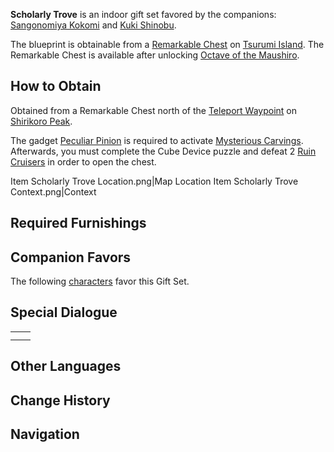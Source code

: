 {{Furnishing Infobox
|id             = 350058
|image          = Furnishing Set Scholarly Trove Display.png
|category       = Indoor Set
|subcategory    = Gift Set
|rarity         = 4
|adeptal_energy = 840
|load           = 1,495
|reduced_load   = 1,203
|description    = A healthy collection of texts has been placed here using the large bookcase preferred by all arms of the Tri-Commission. This could fit at least a hundred books for sure. But to some Inazumans, it is not the number of books that counts, but instead "precision" and "precipitation"; that is to say that you must deposit every word of each good book you read into your heart. As such, one merely needs to arrange one's books according to how much one values them. For books that you have long ago read and committed to memory, you can lend them or even sell them if you like. They say that the Divine Priestess of Watatsumi Island has this exact habit.
|blueprint      = Remarkable Chest
}}
'''Scholarly Trove''' is an indoor gift set favored by the companions: [[Sangonomiya Kokomi]] and [[Kuki Shinobu]].

The blueprint is obtainable from a [[Remarkable Chest]] on [[Tsurumi Island]]. The Remarkable Chest is available after unlocking [[Octave of the Maushiro]].

==How to Obtain==
Obtained from a Remarkable Chest north of the [[Teleport Waypoint]] on [[Shirikoro Peak]].

The gadget [[Peculiar Pinion]] is required to activate [[Mysterious Carvings]]. Afterwards, you must complete the Cube Device puzzle and defeat 2 [[Ruin Cruiser]]s in order to open the chest.

<gallery hideaddbutton="true" captionalign="center">
Item Scholarly Trove Location.png|Map Location
Item Scholarly Trove Context.png|Context
</gallery>

==Required Furnishings==
{{Recipe
|type = Gift Set
|Teahouse Long Table: Seamless Seating = 1
|Teahouse Candlestand: Scentless Flame = 1
|Cast in Clay = 1
|Calligraphy Set: Proper Penmanship = 1
|Red-Iron Coral = 1
|Teahouse Cushion: Night-Woven = 1
|Teahouse Folding Screen: Hidden Heart of Gold = 2
|Maple Wood Bookcase: Trove of a Thousand Tomes = 1
|Maple Wood Bookcase: Inkheart = 2
|Maple Wood Floor Lamp: Clarity = 1
|sort = Teahouse Long Table: Seamless Seating,Teahouse Candlestand: Scentless Flame,Cast in Clay,Calligraphy Set: Proper Penmanship,Red-Iron Coral,Teahouse Cushion: Night-Woven,Teahouse Folding Screen: Hidden Heart of Gold,Maple Wood Bookcase: Trove of a Thousand Tomes,Maple Wood Bookcase: Inkheart,Maple Wood Floor Lamp: Clarity
|yield = 0
}}

==Companion Favors==
The following [[characters]] favor this Gift Set.
{{Companion/Header}}
{{Companion
|character = Sangonomiya Kokomi
|rewards   = {{Card|Primogem|20}}{{Card|Mora|20,000}}{{Card|Guide to Transience|2}}
}}
{{Companion
|character = Kuki Shinobu
|rewards   = {{Card|Primogem|20}}{{Card|Mora|20,000}}{{Card|Vajrada Amethyst Fragment|1}}
}}
{{Companion/Footer}}

==Special Dialogue==
{{HousingCompanion|favorite}}

{|class="wikitable"
|-
|{{Card|Sangonomiya Kokomi}}||{{Transclude|Sangonomiya Kokomi/Companion|Scholarly Trove}}
|-
|{{Card|Kuki Shinobu}}||{{Transclude|Kuki Shinobu/Companion|Scholarly Trove}}
|}

==Other Languages==
{{Other Languages|
|en      = Scholarly Trove
|zhs     = 沉墨书舍
|zhs_rm  = Chénmò Shū Shě
|zht     = 沉墨書舍
|zht_rm  = Chénmò Shū Shě
|zh_tl   = Residence of Deep Ink and Books
|ja      = 明窓浄机
|ja_rm   = Meisou Jouki
|ja_tl   = Dustless Desk by a Well-Lit Window
|ja_note = A four-character idiom for a well-lit and clean study conducive to learning.
|ko      = 먹향의 서재
|ko_rm   = Meokhyang-ui Seojae
|ko_tl   = Study of Ink Stick Fragrance
|es      = Tesoro del letrado
|fr      = Trésor de l'érudit
|fr_tl   = Treasure of the Scholar
|ru      = Научная тропа
|th      = ห้องสมุดน้ำหมึกสีเข้ม
|th_rm   = 
|vi      = Thư Xá Trầm Mặc
|de      = Studierzimmer der Gelehrten
|id      = Ruang Kerja Lautan Tinta
|id_tl   = Workspace (full of) Sea of Ink
|pt      = Tesouro Acadêmico
}}

==Change History==
{{Change History|2.2}}

==Navigation==
{{Furnishing Navbox/Sets|type=gift}}